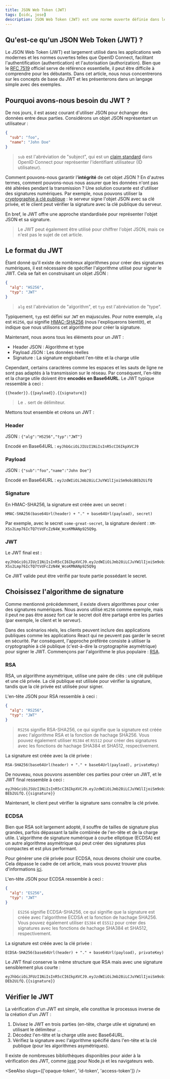 ```yaml
---
title: JSON Web Token (JWT)
tags: [oidc, jose]
description: JSON Web Token (JWT) est une norme ouverte définie dans le RFC 7519 qui permet une communication sécurisée entre deux parties. Il est compact, sûr pour les URL et autonome, ce qui le rend idéal pour transmettre des données d'authentification (authentication) et d'autorisation (authorization) entre services.
---
```


## Qu'est-ce qu'un JSON Web Token (JWT) ?

Le JSON Web Token (JWT) est largement utilisé dans les applications web modernes et les normes ouvertes telles que OpenID Connect, facilitant l'authentification (authentication) et l'autorisation (authorization). Bien que le [RFC 7519](https://datatracker.ietf.org/doc/html/rfc7519) officiel serve de référence essentielle, il peut être difficile à comprendre pour les débutants. Dans cet article, nous nous concentrerons sur les concepts de base du JWT et les présenterons dans un langage simple avec des exemples.

## Pourquoi avons-nous besoin du JWT ?

De nos jours, il est assez courant d'utiliser JSON pour échanger des données entre deux parties. Considérons un objet JSON représentant un utilisateur :

```json
{
  "sub": "foo",
  "name": "John Doe"
}
```

> `sub` est l'abréviation de "subject", qui est un [claim standard](https://openid.net/specs/openid-connect-core-1_0.html#StandardClaims) dans OpenID Connect pour représenter l'identifiant utilisateur (ID utilisateur).

Comment pouvons-nous garantir l'**intégrité** de cet objet JSON ? En d'autres termes, comment pouvons-nous nous assurer que les données n'ont pas été altérées pendant la transmission ? Une solution courante est d'utiliser des signatures numériques. Par exemple, nous pouvons utiliser la [cryptographie à clé publique](https://en.wikipedia.org/wiki/Public-key_cryptography) : le serveur signe l'objet JSON avec sa clé privée, et le client peut vérifier la signature avec la clé publique du serveur.

En bref, le JWT offre une approche standardisée pour représenter l'objet JSON et sa signature.

> Le JWT peut également être utilisé pour chiffrer l'objet JSON, mais ce n'est pas le sujet de cet article.

## Le format du JWT

Étant donné qu'il existe de nombreux algorithmes pour créer des signatures numériques, il est nécessaire de spécifier l'algorithme utilisé pour signer le JWT. Cela se fait en construisant un objet JSON :

```json
{
  "alg": "HS256",
  "typ": "JWT"
}
```

> `alg` est l'abréviation de "algorithm", et `typ` est l'abréviation de "type".

Typiquement, `typ` est défini sur `JWT` en majuscules. Pour notre exemple, `alg` est `HS256`, qui signifie [HMAC-SHA256](https://en.wikipedia.org/wiki/HMAC) (nous l'expliquerons bientôt), et indique que nous utilisons cet algorithme pour créer la signature.

Maintenant, nous avons tous les éléments pour un JWT :

- Header JSON : Algorithme et type
- Payload JSON : Les données réelles
- Signature : La signature englobant l'en-tête et la charge utile

Cependant, certains caractères comme les espaces et les sauts de ligne ne sont pas adaptés à la transmission sur le réseau. Par conséquent, l'en-tête et la charge utile doivent être **encodés en Base64URL**. Le JWT typique ressemble à ceci :

```
{{header}}.{{payload}}.{{signature}}
```

> Le `.` sert de délimiteur.

Mettons tout ensemble et créons un JWT :

### Header

JSON : `{"alg":"HS256","typ":"JWT"}`

Encodé en Base64URL : `eyJhbGciOiJIUzI1NiIsInR5cCI6IkpXVCJ9`

### Payload

JSON : `{"sub":"foo","name":"John Doe"}`

Encodé en Base64URL : `eyJzdWIiOiJmb28iLCJuYW1lIjoiSm9obiBEb2UifQ`

### Signature

En HMAC-SHA256, la signature est créée avec un secret :

```
HMAC-SHA256(base64Url(header) + "." + base64Url(payload), secret)
```

Par exemple, avec le secret `some-great-secret`, la signature devient : `XM-XSs2Lmp76IcTQ7tVdFcZzN4W_WcoKMNANp925Q9g`.

### JWT

Le JWT final est :

```
eyJhbGciOiJIUzI1NiIsInR5cCI6IkpXVCJ9.eyJzdWIiOiJmb28iLCJuYW1lIjoiSm9obiDEb2UifQ.XM-XSs2Lmp76IcTQ7tVdFcZzN4W_WcoKMNANp925Q9g
```

Ce JWT valide peut être vérifié par toute partie possédant le secret.

## Choisissez l'algorithme de signature

Comme mentionné précédemment, il existe divers algorithmes pour créer des signatures numériques. Nous avons utilisé `HS256` comme exemple, mais il peut ne pas être assez fort car le secret doit être partagé entre les parties (par exemple, le client et le serveur).

Dans des scénarios réels, les clients peuvent inclure des applications publiques comme les applications React qui ne peuvent pas garder le secret en sécurité. Par conséquent, l'approche préférée consiste à utiliser la cryptographie à clé publique (c'est-à-dire la cryptographie asymétrique) pour signer le JWT. Commençons par l'algorithme le plus populaire : [RSA](https://en.wikipedia.org/wiki/RSA_cryptosystem).

### RSA

RSA, un algorithme asymétrique, utilise une paire de clés : une clé publique et une clé privée. La clé publique est utilisée pour vérifier la signature, tandis que la clé privée est utilisée pour signer.

L'en-tête JSON pour RSA ressemble à ceci :

```json
{
  "alg": "RS256",
  "typ": "JWT"
}
```

> `RS256` signifie RSA-SHA256, ce qui signifie que la signature est créée avec l'algorithme RSA et la fonction de hachage SHA256. Vous pouvez également utiliser `RS384` et `RS512` pour créer des signatures avec les fonctions de hachage SHA384 et SHA512, respectivement.

La signature est créée avec la clé privée :

```
RSA-SHA256(base64Url(header) + "." + base64Url(payload), privateKey)
```

De nouveau, nous pouvons assembler ces parties pour créer un JWT, et le JWT final ressemble à ceci :

```
eyJhbGciOiJSUzI1NiIsInR5cCI6IkpXVCJ9.eyJzdWIiOiJmb28iLCJuYW1lIjoiSm9obi BEb2UifQ.{{signature}}
```

Maintenant, le client peut vérifier la signature sans connaître la clé privée.

### ECDSA

Bien que RSA soit largement adopté, il souffre de tailles de signature plus grandes, parfois dépassant la taille combinée de l'en-tête et de la charge utile. L'algorithme de signature numérique à courbe elliptique (ECDSA) est un autre algorithme asymétrique qui peut créer des signatures plus compactes et est plus performant.

Pour générer une clé privée pour ECDSA, nous devons choisir une courbe. Cela dépasse le cadre de cet article, mais vous pouvez trouver plus d'informations [ici](https://en.wikipedia.org/wiki/Elliptic-curve_cryptography#Elliptic_Curve_Digital_Signature_Algorithm).

L'en-tête JSON pour ECDSA ressemble à ceci :

```json
{
  "alg": "ES256",
  "typ": "JWT"
}
```

> `ES256` signifie ECDSA-SHA256, ce qui signifie que la signature est créée avec l'algorithme ECDSA et la fonction de hachage SHA256. Vous pouvez également utiliser `ES384` et `ES512` pour créer des signatures avec les fonctions de hachage SHA384 et SHA512, respectivement.

La signature est créée avec la clé privée :

```
ECDSA-SHA256(base64Url(header) + "." + base64Url(payload), privateKey)
```

Le JWT final conserve la même structure que RSA mais avec une signature sensiblement plus courte :

```
eyJhbGciOiJFUzI1NiIsInR5cCI6IkpXVCJ9.eyJzdWIiOiJmb28iLCJuYW1lIjoiSm9obi DEb2UifQ.{{signature}}
```

## Vérifier le JWT

La vérification d'un JWT est simple, elle constitue le processus inverse de la création d'un JWT :

1. Divisez le JWT en trois parties (en-tête, charge utile et signature) en utilisant le délimiteur `.`.
2. Décodez l'en-tête et la charge utile avec Base64URL.
3. Vérifiez la signature avec l'algorithme spécifié dans l'en-tête et la clé publique (pour les algorithmes asymétriques).

Il existe de nombreuses bibliothèques disponibles pour aider à la vérification des JWT, comme [jose](https://github.com/panva/jose) pour Node.js et les navigateurs web.

<SeeAlso slugs={['opaque-token', 'id-token', 'access-token']} />